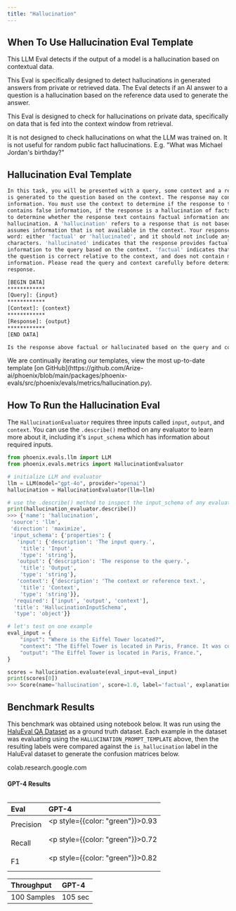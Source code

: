 ```yaml
---
title: "Hallucination"
---
```


## When To Use Hallucination Eval Template

This LLM Eval detects if the output of a model is a hallucination based on contextual data.

This Eval is specifically designed to detect hallucinations in generated answers from private or retrieved data. The Eval detects if an AI answer to a question is a hallucination based on the reference data used to generate the answer.

<Info>
This Eval is designed to check for hallucinations on private data, specifically on data that is fed into the context window from retrieval.

It is not designed to check hallucinations on what the LLM was trained on. It is not useful for random public fact hallucinations. E.g. "What was Michael Jordan's birthday?"
</Info>

## Hallucination Eval Template

```bash expandable
In this task, you will be presented with a query, some context and a response. The response
is generated to the question based on the context. The response may contain false
information. You must use the context to determine if the response to the question
contains false information, if the response is a hallucination of facts. Your objective is
to determine whether the response text contains factual information and is not a
hallucination. A 'hallucination' refers to a response that is not based on the context or
assumes information that is not available in the context. Your response should be a single
word: either 'factual' or 'hallucinated', and it should not include any other text or
characters. 'hallucinated' indicates that the response provides factually inaccurate
information to the query based on the context. 'factual' indicates that the response to
the question is correct relative to the context, and does not contain made up
information. Please read the query and context carefully before determining your
response.

[BEGIN DATA]
************
[Query]: {input}
************
[Context]: {context}
************
[Response]: {output}
************
[END DATA]

Is the response above factual or hallucinated based on the query and context?
```

<Info>
We are continually iterating our templates, view the most up-to-date template [on GitHub](https://github.com/Arize-ai/phoenix/blob/main/packages/phoenix-evals/src/phoenix/evals/metrics/hallucination.py).
</Info>

## How To Run the Hallucination Eval

The `HallucinationEvaluator` requires three inputs called `input`, `output`, and `context`. You can use the `.describe()` method on any evaluator to learn more about it, including it's `input_schema` which has information about required inputs.&#x20;

```python expandable
from phoenix.evals.llm import LLM
from phoenix.evals.metrics import HallucinationEvaluator

# initialize LLM and evaluator
llm = LLM(model="gpt-4o", provider="openai")
hallucination = HallucinationEvaluator(llm=llm)

# use the .describe() method to inspect the input_schema of any evaluator
print(hallucination_evaluator.describe())
>>> {'name': 'hallucination',
 'source': 'llm',
 'direction': 'maximize',
 'input_schema': {'properties': {
   'input': {'description': 'The input query.',
    'title': 'Input',
    'type': 'string'},
   'output': {'description': 'The response to the query.',
    'title': 'Output',
    'type': 'string'},
   'context': {'description': 'The context or reference text.',
    'title': 'Context',
    'type': 'string'}},
  'required': ['input', 'output', 'context'],
  'title': 'HallucinationInputSchema',
  'type': 'object'}}

# let's test on one example
eval_input = {
    "input": "Where is the Eiffel Tower located?",
    "context": "The Eiffel Tower is located in Paris, France. It was constructed in 1889 as the entrance arch to the 1889 World's Fair.",
    "output": "The Eiffel Tower is located in Paris, France.",
}

scores = hallucination.evaluate(eval_input=eval_input)
print(scores[0])
>>> Score(name='hallucination', score=1.0, label='factual', explanation='The response correctly identifies the location of the Eiffel Tower as stated in the context.', metadata={'model': 'gpt-4o'}, source='llm', direction='maximize')
```

## Benchmark Results

This benchmark was obtained using notebook below. It was run using the [HaluEval QA Dataset](https://github.com/RUCAIBox/HaluEval/blob/main/data/qa_data.json) as a ground truth dataset. Each example in the dataset was evaluating using the `HALLUCINATION_PROMPT_TEMPLATE` above, then the resulting labels were compared against the `is_hallucination` label in the HaluEval dataset to generate the confusion matrices below.

<Card title="Google Colab" href="https://colab.research.google.com/github/Arize-ai/phoenix/blob/main/tutorials/evals/evaluate_hallucination_classifications.ipynb" icon="/images/image-10.png" horizontal >
colab.research.google.com
</Card>

#### GPT-4 Results

<Frame caption="Scikit GPT-4">
  <img src="/images/scikit.png" alt="" />
</Frame>


| Eval | GPT-4 |
| :--- | :--- |
| Precision | <p style={{color: "green"}}>0.93 </p>|
| Recall | <p style={{color: "green"}}>0.72 </p>|
| F1 | <p style={{color: "green"}}>0.82 </p>|

| Throughput  | GPT-4   |
| :--- | :--- |
| 100 Samples | 105 sec |
